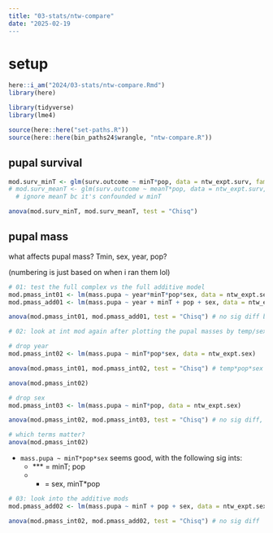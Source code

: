 ```yaml
---
title: "03-stats/ntw-compare"
date: "2025-02-19
---
```


# setup

```r
here::i_am("2024/03-stats/ntw-compare.Rmd")
library(here)

library(tidyverse)
library(lme4)

source(here::here("set-paths.R"))
source(here::here(bin_paths24$wrangle, "ntw-compare.R"))
```
## pupal survival

```r
mod.surv_minT <- glm(surv.outcome ~ minT*pop, data = ntw_expt.surv, family = "binomial")
# mod.surv_meanT <- glm(surv.outcome ~ meanT*pop, data = ntw_expt.surv, family = "binomial")
  # ignore meanT bc it's confounded w minT

anova(mod.surv_minT, mod.surv_meanT, test = "Chisq") 

```


## pupal mass

what affects pupal mass? Tmin, sex, year, pop?

(numbering is just based on when i ran them lol)

```r
# 01: test the full complex vs the full additive model
mod.pmass_int01 <- lm(mass.pupa ~ year*minT*pop*sex, data = ntw_expt.sex)
mod.pmass_add01 <- lm(mass.pupa ~ year + minT + pop + sex, data = ntw_expt.sex)

anova(mod.pmass_int01, mod.pmass_add01, test = "Chisq") # no sig diff btwn add/int: add is better
```


```r
# 02: look at int mod again after plotting the pupal masses by temp/sex/yr/pop. which ints matter?

# drop year
mod.pmass_int02 <- lm(mass.pupa ~ minT*pop*sex, data = ntw_expt.sex) 

anova(mod.pmass_int01, mod.pmass_int02, test = "Chisq") # temp*pop*sex is better

anova(mod.pmass_int02)

# drop sex
mod.pmass_int03 <- lm(mass.pupa ~ minT*pop, data = ntw_expt.sex) 

anova(mod.pmass_int02, mod.pmass_int03, test = "Chisq") # no sig diff, so keep sex?

# which terms matter?
anova(mod.pmass_int02)
```

- `mass.pupa ~ minT*pop*sex` seems good, with the following sig ints:
  - *** = minT; pop
  - * = sex, minT*pop

```r
# 03: look into the additive mods
mod.pmass_add02 <- lm(mass.pupa ~ minT + pop + sex, data = ntw_expt.sex)

anova(mod.pmass_int02, mod.pmass_add02, test = "Chisq") # no sig diff
```


